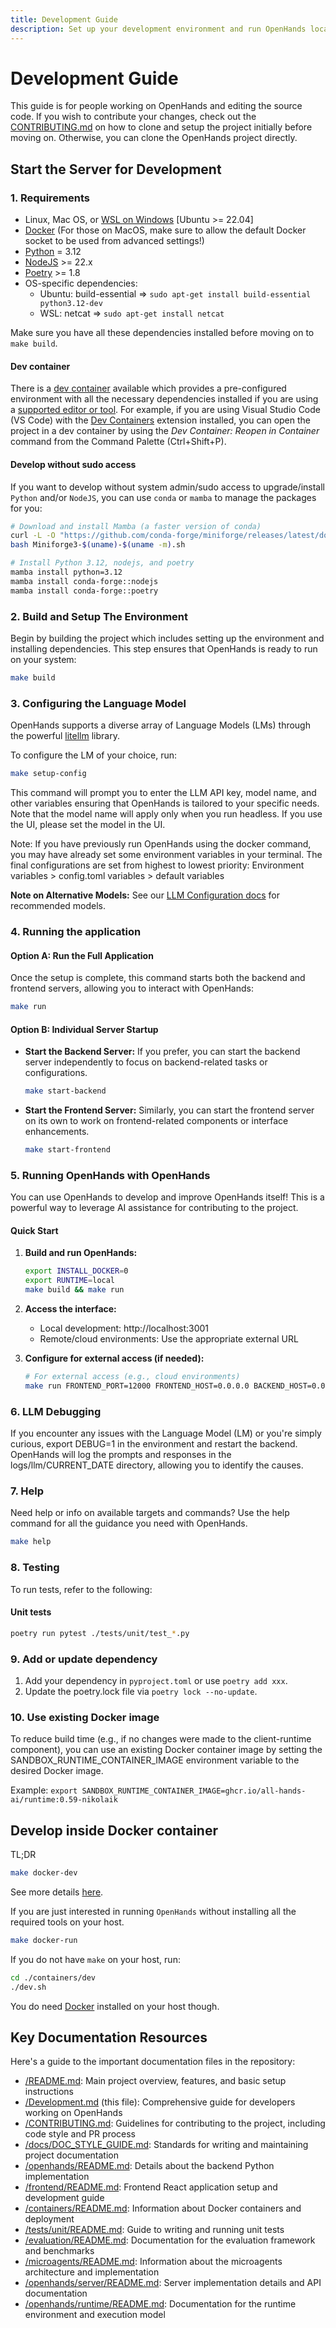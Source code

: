 ```yaml
---
title: Development Guide
description: Set up your development environment and run OpenHands locally. This is the canonical guide for contributors working on the OpenHands codebase.
---
```


# Development Guide

This guide is for people working on OpenHands and editing the source code.
If you wish to contribute your changes, check out the
[CONTRIBUTING.md](https://github.com/All-Hands-AI/OpenHands/blob/main/CONTRIBUTING.md)
on how to clone and setup the project initially before moving on. Otherwise,
you can clone the OpenHands project directly.

## Start the Server for Development

### 1. Requirements

- Linux, Mac OS, or [WSL on Windows](https://learn.microsoft.com/en-us/windows/wsl/install) [Ubuntu >= 22.04]
- [Docker](https://docs.docker.com/engine/install/) (For those on MacOS, make sure to allow the default Docker socket to be used from advanced settings!)
- [Python](https://www.python.org/downloads/) = 3.12
- [NodeJS](https://nodejs.org/en/download/package-manager) >= 22.x
- [Poetry](https://python-poetry.org/docs/#installing-with-the-official-installer) >= 1.8
- OS-specific dependencies:
  - Ubuntu: build-essential => `sudo apt-get install build-essential python3.12-dev`
  - WSL: netcat => `sudo apt-get install netcat`

Make sure you have all these dependencies installed before moving on to `make build`.

#### Dev container

There is a [dev container](https://containers.dev/) available which provides a
pre-configured environment with all the necessary dependencies installed if you
are using a [supported editor or tool](https://containers.dev/supporting). For
example, if you are using Visual Studio Code (VS Code) with the
[Dev Containers](https://marketplace.visualstudio.com/items?itemName=ms-vscode-remote.remote-containers)
extension installed, you can open the project in a dev container by using the
_Dev Container: Reopen in Container_ command from the Command Palette
(Ctrl+Shift+P).

#### Develop without sudo access

If you want to develop without system admin/sudo access to upgrade/install `Python` and/or `NodeJS`, you can use
`conda` or `mamba` to manage the packages for you:

```bash
# Download and install Mamba (a faster version of conda)
curl -L -O "https://github.com/conda-forge/miniforge/releases/latest/download/Miniforge3-$(uname)-$(uname -m).sh"
bash Miniforge3-$(uname)-$(uname -m).sh

# Install Python 3.12, nodejs, and poetry
mamba install python=3.12
mamba install conda-forge::nodejs
mamba install conda-forge::poetry
```

### 2. Build and Setup The Environment

Begin by building the project which includes setting up the environment and installing dependencies. This step ensures
that OpenHands is ready to run on your system:

```bash
make build
```

### 3. Configuring the Language Model

OpenHands supports a diverse array of Language Models (LMs) through the powerful [litellm](https://docs.litellm.ai) library.

To configure the LM of your choice, run:

```bash
make setup-config
```

This command will prompt you to enter the LLM API key, model name, and other variables ensuring that OpenHands is
tailored to your specific needs. Note that the model name will apply only when you run headless. If you use the UI,
please set the model in the UI.

Note: If you have previously run OpenHands using the docker command, you may have already set some environment
variables in your terminal. The final configurations are set from highest to lowest priority:
Environment variables > config.toml variables > default variables

**Note on Alternative Models:**
See our [LLM Configuration docs](/openhands/usage/llms/llms) for recommended models.

### 4. Running the application

#### Option A: Run the Full Application

Once the setup is complete, this command starts both the backend and frontend servers, allowing you to interact with OpenHands:

```bash
make run
```

#### Option B: Individual Server Startup

- **Start the Backend Server:** If you prefer, you can start the backend server independently to focus on
backend-related tasks or configurations.

  ```bash
  make start-backend
  ```

- **Start the Frontend Server:** Similarly, you can start the frontend server on its own to work on frontend-related
components or interface enhancements.
  ```bash
  make start-frontend
  ```

### 5. Running OpenHands with OpenHands

You can use OpenHands to develop and improve OpenHands itself! This is a powerful way to leverage AI assistance for contributing to the project.

#### Quick Start

1. **Build and run OpenHands:**
   ```bash
   export INSTALL_DOCKER=0
   export RUNTIME=local
   make build && make run
   ```

2. **Access the interface:**
   - Local development: http://localhost:3001
   - Remote/cloud environments: Use the appropriate external URL

3. **Configure for external access (if needed):**
   ```bash
   # For external access (e.g., cloud environments)
   make run FRONTEND_PORT=12000 FRONTEND_HOST=0.0.0.0 BACKEND_HOST=0.0.0.0
   ```

### 6. LLM Debugging

If you encounter any issues with the Language Model (LM) or you're simply curious, export DEBUG=1 in the environment and restart the backend.
OpenHands will log the prompts and responses in the logs/llm/CURRENT_DATE directory, allowing you to identify the causes.

### 7. Help

Need help or info on available targets and commands? Use the help command for all the guidance you need with OpenHands.

```bash
make help
```

### 8. Testing

To run tests, refer to the following:

#### Unit tests

```bash
poetry run pytest ./tests/unit/test_*.py
```

### 9. Add or update dependency

1. Add your dependency in `pyproject.toml` or use `poetry add xxx`.
2. Update the poetry.lock file via `poetry lock --no-update`.

### 10. Use existing Docker image

To reduce build time (e.g., if no changes were made to the client-runtime component), you can use an existing Docker
container image by setting the SANDBOX_RUNTIME_CONTAINER_IMAGE environment variable to the desired Docker image.

Example: `export SANDBOX_RUNTIME_CONTAINER_IMAGE=ghcr.io/all-hands-ai/runtime:0.59-nikolaik`

## Develop inside Docker container

TL;DR

```bash
make docker-dev
```

See more details [here](https://github.com/All-Hands-AI/OpenHands/blob/main/containers/dev/README.md).

If you are just interested in running `OpenHands` without installing all the required tools on your host.

```bash
make docker-run
```

If you do not have `make` on your host, run:

```bash
cd ./containers/dev
./dev.sh
```

You do need [Docker](https://docs.docker.com/engine/install/) installed on your host though.

## Key Documentation Resources

Here's a guide to the important documentation files in the repository:

- [/README.md](https://github.com/All-Hands-AI/OpenHands/blob/main/README.md): Main project overview, features, and basic setup instructions
- [/Development.md](https://github.com/All-Hands-AI/OpenHands/blob/main/Development.md) (this file): Comprehensive guide for developers working on OpenHands
- [/CONTRIBUTING.md](https://github.com/All-Hands-AI/OpenHands/blob/main/CONTRIBUTING.md): Guidelines for contributing to the project, including code style and PR process
- [/docs/DOC_STYLE_GUIDE.md](https://github.com/All-Hands-AI/OpenHands/blob/main/docs/DOC_STYLE_GUIDE.md): Standards for writing and maintaining project documentation
- [/openhands/README.md](https://github.com/All-Hands-AI/OpenHands/blob/main/openhands/README.md): Details about the backend Python implementation
- [/frontend/README.md](https://github.com/All-Hands-AI/OpenHands/blob/main/frontend/README.md): Frontend React application setup and development guide
- [/containers/README.md](https://github.com/All-Hands-AI/OpenHands/blob/main/containers/README.md): Information about Docker containers and deployment
- [/tests/unit/README.md](https://github.com/All-Hands-AI/OpenHands/blob/main/tests/unit/README.md): Guide to writing and running unit tests
- [/evaluation/README.md](https://github.com/All-Hands-AI/OpenHands/blob/main/evaluation/README.md): Documentation for the evaluation framework and benchmarks
- [/microagents/README.md](https://github.com/All-Hands-AI/OpenHands/blob/main/microagents/README.md): Information about the microagents architecture and implementation
- [/openhands/server/README.md](https://github.com/All-Hands-AI/OpenHands/blob/main/openhands/server/README.md): Server implementation details and API documentation
- [/openhands/runtime/README.md](https://github.com/All-Hands-AI/OpenHands/blob/main/openhands/runtime/README.md): Documentation for the runtime environment and execution model
